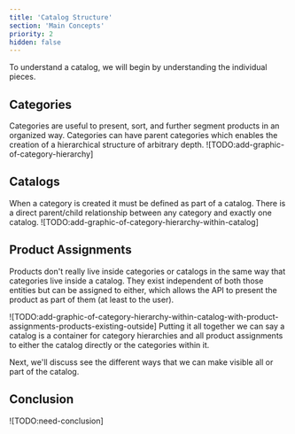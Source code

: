 ```yaml
---
title: 'Catalog Structure'
section: 'Main Concepts'
priority: 2
hidden: false
---
```


To understand a catalog, we will begin by understanding the individual pieces.

## Categories

Categories are useful to present, sort, and further segment products in an organized way. Categories can have parent categories which enables the creation of a hierarchical structure of arbitrary depth.
![TODO:add-graphic-of-category-hierarchy]

## Catalogs

When a category is created it must be defined as part of a catalog. There is a direct parent/child relationship between any category and exactly one catalog.
![TODO:add-graphic-of-category-hierarchy-within-catalog]

## Product Assignments

Products don't really live inside categories or catalogs in the same way that categories live inside a catalog. They exist independent of both those entities but can be assigned to either, which allows the API to present the product as part of them (at least to the user).

![TODO:add-graphic-of-category-hierarchy-within-catalog-with-product-assignments-products-existing-outside]
Putting it all together we can say a catalog is a container for category hierarchies and all product assignments to either the catalog directly or the categories within it.

Next, we'll discuss see the different ways that we can make visible all or part of the catalog.

## Conclusion

![TODO:need-conclusion]

